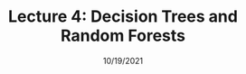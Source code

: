 ---
slug: lecture-4
title: 'Lecture 4: Decision Trees and Random Forests'
description: We will learn about decision trees and random forests.
date: 10/19/2021
slides: https://ml.mbhs.edu/lectures/slides/Lecture-4.pdf
notebook: https://deepnote.com/project/Lecture-4-Decision-Trees-and-Random-Forests-FmBGZb2BQpmdaDbluHTQ7w
code: https://github.com/mbhsmlclub/Lecture-4-Decision-Trees-and-Random-Forests
---